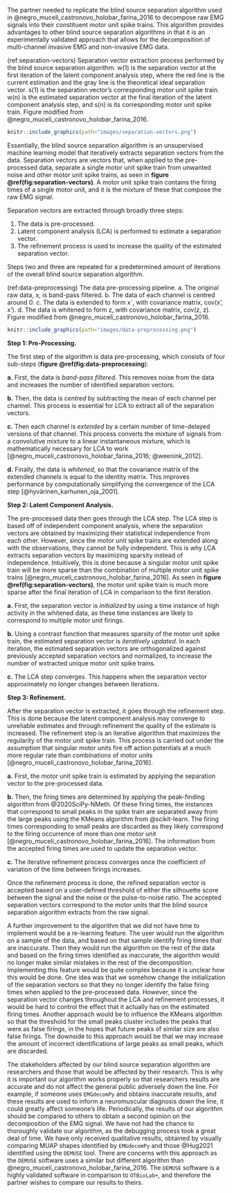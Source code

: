 The partner needed to replicate the blind source separation algorithm used in @negro_muceli_castronovo_holobar_farina_2016 to decompose raw EMG signals into their constituent motor unit spike trains. This algorithm provides advantages to other blind source separation algorithms in that it is an experimentally validated approach that allows for the decomposition of multi-channel invasive EMG and non-invasive EMG data.

(ref:separation-vectors) Separation vector extraction process performed by the blind source separation algorithm. w(1) is the separation vector at the first iteration of the latent component analysis step, where the red line is the current estimation and the gray line is the theoretical ideal separation vector. s(1) is the separation vector's corresponding motor unit spike train. w(n) is the estimated separation vector at the final iteration of the latent component analysis step, and s(n) is its corresponding motor unit spike train. Figure modified from @negro_muceli_castronovo_holobar_farina_2016.

```r
knitr::include_graphics(path="images/separation-vectors.png")
```

Essentially, the blind source separation algorithm is an unsupervised machine learning model that iteratively extracts separation vectors from the data. Separation vectors are vectors that, when applied to the pre-processed data, separate a single motor unit spike train from unwanted noise and other motor unit spike trains, as seen in **figure \@ref(fig:separation-vectors)**. A motor unit spike train contains the firing times of a single motor unit, and it is the mixture of these that compose the raw EMG signal.

Separation vectors are extracted through broadly three steps:

1.  The data is pre-processed.
2.  Latent component analysis (LCA) is performed to estimate a separation vector.
3.  The refinement process is used to increase the quality of the estimated separation vector.

Steps two and three are repeated for a predetermined amount of iterations of the overall blind source separation algorithm.

(ref:data-preprocessing) The data pre-processing pipeline. a. The original raw data, x, is band-pass filtered. b. The data of each channel is centred around 0. c. The data is extended to form x`, with covariance matrix, cov(x', x'). d. The data is whitened to form z, with covariance matrix, cov(z, z). Figure modified from @negro_muceli_castronovo_holobar_farina_2016.

```r
knitr::include_graphics(path="images/data-preprocessing.png")
```

**Step 1: Pre-Processing.**

The first step of the algorithm is data pre-processing, which consists of four sub-steps (**figure \@ref(fig:data-preprocessing**):

**a.** First, the data is *band-pass filtered.* This removes noise from the data and increases the number of identified separation vectors.

**b.** Then, the data is *centred* by subtracting the mean of each channel per channel. This process is essential for LCA to extract all of the separation vectors.

**c.** Then each channel is *extended* by a certain number of time-delayed versions of that channel. This process converts the mixture of signals from a convolutive mixture to a linear instantaneous mixture, which is mathematically necessary for LCA to work [@negro_muceli_castronovo_holobar_farina_2016; @weenink_2012].

**d.** Finally, the data is *whitened*, so that the covariance matrix of the extended channels is equal to the identity matrix. This improves performance by computationally simplifying the convergence of the LCA step [@hyvärinen_karhunen_oja_2001].

**Step 2: Latent Component Analysis.**

The pre-processed data then goes through the LCA step. The LCA step is based off of independent component analysis, where the separation vectors are obtained by maximizing their statistical independence from each other. However, since the motor unit spike trains are extended along with the observations, they cannot be fully independent. This is why LCA extracts separation vectors by maximizing sparsity instead of independence. Intuitively, this is done because a singular motor unit spike train will be more sparse than the combination of multiple motor unit spike trains [@negro_muceli_castronovo_holobar_farina_2016]. As seen in **figure \@ref(fig:separation-vectors)**, the motor unit spike train is much more sparse after the final iteration of LCA in comparison to the first iteration.

**a.** First, the separation vector is *initialized* by using a time instance of high activity in the whitened data, as these time instances are likely to correspond to multiple motor unit firings.

**b.** Using a contrast function that measures sparsity of the motor unit spike train, the estimated separation vector is *iteratively updated*. In each iteration, the estimated separation vectors are orthogonalized against previously accepted separation vectors and normalized, to increase the number of wxtracted unique motor unit spike trains.

**c.** The LCA step converges. This happens when the separation vector approximately no longer changes between iterations.

**Step 3: Refinement.**

After the separation vector is extracted, it goes through the refinement step. This is done because the latent component analysis may converge to unreliable estimates and through refinement the quality of the estimate is increased. The refinement step is an iterative algorithm that maximizes the regularity of the motor unit spike train. This process is carried out under the assumption that singular motor units fire off action potentials at a much more regular rate than combinations of motor units [@negro_muceli_castronovo_holobar_farina_2016].

**a.** First, the motor unit spike train is estimated by applying the separation vector to the pre-processed data.

**b.** Then, the firing times are determined by applying the peak-finding algorithm from @2020SciPy-NMeth. Of these firing times, the instances that correspond to small peaks in the spike train are separated away from the large peaks using the KMeans algorithm from @scikit-learn. The firing times corresponding to small peaks are discarded as they likely correspond to the firing occurrence of more than one motor unit [@negro_muceli_castronovo_holobar_farina_2016]. The information from the accepted firing times are used to update the separation vector.

**c.** The iterative refinement process converges once the coefficient of variation of the time between firings increases.

Once the refinement process is done, the refined separation vector is accepted based on a user-defined threshold of either the silhouette score between the signal and the noise or the pulse-to-noise ratio. The accepted separation vectors correspond to the motor units that the blind source separation algorithm extracts from the raw signal.

A further improvement to the algorithm that we did not have time to implement would be a re-learning feature. The user would run the algorithm on a sample of the data, and based on that sample identify firing times that are inaccurate. Then they would run the algorithm on the rest of the data and based on the firing times identified as inaccurate, the algorithm would no longer make similar mistakes in the rest of the decomposition. Implementing this feature would be quite complex because it is unclear how this would be done. One idea was that we somehow change the initialization of the separation vectors so that they no longer identify the false firing times when applied to the pre-processed data. However, since the separation vector changes throughout the LCA and refinement processes, it would be hard to control the effect that it actually has on the estimated firing times. Another approach would be to influence the KMeans algorithm so that the threshold for the small peaks cluster includes the peaks that were as false firings, in the hopes that future peaks of similar size are also false firings. The downside to this approach would be that we may increase the amount of incorrect identifications of large peaks as small peaks, which are discarded.

The stakeholders affected by our blind source separation algorithm are researchers and those that would be affected by their research. This is why it is important our algorithm works properly so that researchers results are accurate and do not affect the general public adversely down the line. For example, if someone uses `EMGdecomPy` and obtains inaccurate results, and these results are used to inform a neuromuscular diagnosis down the line, it could greatly affect someone's life. Periodically, the results of our algorithm should be compared to others to obtain a second opinion on the decomposition of the EMG signal. We have not had the chance to thoroughly validate our algorithm, as the debugging process took a great deal of time. We have only received qualitative results, obtained by visually comparing MUAP shapes identified by `EMGdecomPy` and those @Hug2021 identified using the `DEMUSE` tool. There are concerns with this approach as the `DEMUSE` software uses a similar but different algorithm than @negro_muceli_castronovo_holobar_farina_2016. The `DEMUSE` software is a highly validated software in comparison to `OTBioLab+`, and therefore the partner wishes to compare our results to theirs.
